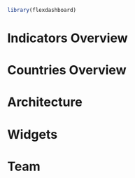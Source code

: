 
```r
library(flexdashboard)

```


Indicators Overview 
===================================== 

   
Countries Overview 
=====================================     


Architecture {data-navmenu="Making"}
=====================================  


Widgets {data-navmenu="Making"}
=====================================  


Team
=====================================     
